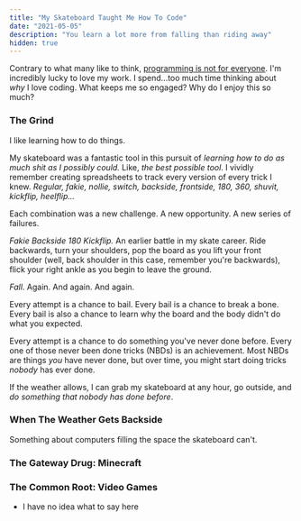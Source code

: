 ```yaml
---
title: "My Skateboard Taught Me How To Code"
date: "2021-05-05"
description: "You learn a lot more from falling than riding away"
hidden: true
---
```


Contrary to what many like to think, [programming is not for everyone](https://nymag.com/intelligencer/2019/12/coding-jobs-wont-save-coal-country.html). I'm incredibly lucky to love my work. I spend...too much time thinking about _why_ I love coding. What keeps me so engaged? Why do I enjoy this so much?

### The Grind

I like learning how to do things.

My skateboard was a fantastic tool in this pursuit of _learning how to do as much shit as I possibly could._ Like, _the best possible tool_. I vividly remember creating spreadsheets to track every version of every trick I knew. _Regular, fakie, nollie, switch, backside, frontside, 180, 360, shuvit, kickflip, heelflip..._

Each combination was a new challenge. A new opportunity. A new series of failures.

_Fakie Backside 180 Kickflip._ An earlier battle in my skate career. Ride backwards, turn your shoulders, pop the board as you lift your front shoulder (well, back shoulder in this case, remember you're backwards), flick your right ankle as you begin to leave the ground.

_Fall_. Again. And again. And again.

Every attempt is a chance to bail. Every bail is a chance to break a bone. Every bail is also a chance to learn why the board and the body didn't do what you expected.

Every attempt is a chance to do something you've never done before. Every one of those never been done tricks (NBDs) is an achievement. Most NBDs are things _you_ have never done, but over time, you might start doing tricks _nobody_ has ever done.

If the weather allows, I can grab my skateboard at any hour, go outside, and _do something that nobody has done before_.

### When The Weather Gets Backside

Something about computers filling the space the skateboard can't.

### The Gateway Drug: Minecraft

### The Common Root: Video Games

- I have no idea what to say here
